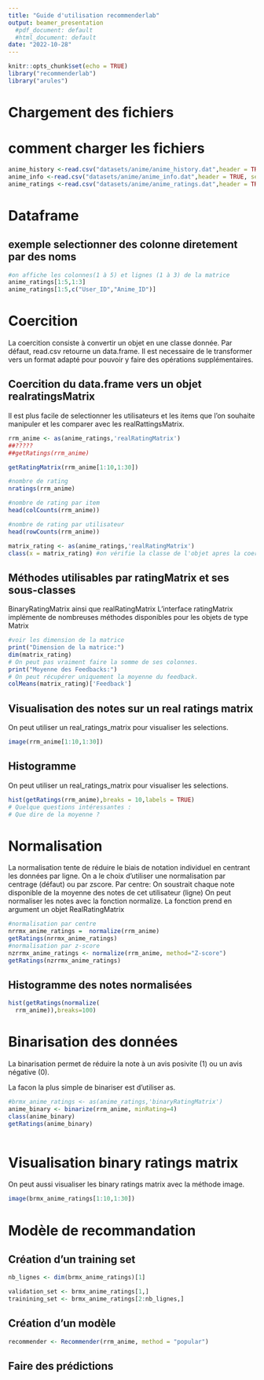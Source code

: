```yaml
---
title: "Guide d'utilisation recommenderlab"
output: beamer_presentation
  #pdf_document: default
  #html_document: default
date: "2022-10-28"
---
```


```r
knitr::opts_chunk$set(echo = TRUE)
library("recommenderlab")
library("arules")
```

# Chargement des fichiers

# comment charger les fichiers

```r
anime_history <-read.csv("datasets/anime/anime_history.dat",header = TRUE, sep = "\t")
anime_info <-read.csv("datasets/anime/anime_info.dat",header = TRUE, sep = "\t")
anime_ratings <-read.csv("datasets/anime/anime_ratings.dat",header = TRUE, sep = "\t")
```

# Dataframe

## exemple selectionner des colonne diretement par des noms

```r
#on affiche les colonnes(1 à 5) et lignes (1 à 3) de la matrice
anime_ratings[1:5,1:3]
anime_ratings[1:5,c("User_ID","Anime_ID")]
```

# Coercition

La coercition consiste à convertir un objet en une classe donnée. Par défaut, read.csv retourne un data.frame. Il est necessaire de le transformer vers un format adapté pour pouvoir y faire des opérations supplémentaires.

## Coercition du data.frame vers un objet realratingsMatrix

Il est plus facile de selectionner les utilisateurs et les items que l'on souhaite manipuler et les comparer avec les realRattingsMatrix.

```r
rrm_anime <- as(anime_ratings,'realRatingMatrix')
##?????
##getRatings(rrm_anime)

getRatingMatrix(rrm_anime[1:10,1:30])

#nombre de rating
nratings(rrm_anime) 
```

```r
#nombre de rating par item
head(colCounts(rrm_anime))
```

```r

#nombre de rating par utilisateur
head(rowCounts(rrm_anime))
```

```r
matrix_rating <- as(anime_ratings,'realRatingMatrix')
class(x = matrix_rating) #on vérifie la classe de l'objet apres la coercition
```

## Méthodes utilisables par ratingMatrix et ses sous-classes

BinaryRatingMatrix ainsi que realRatingMatrix L'interface ratingMatrix implémente de nombreuses méthodes disponibles pour les objets de type Matrix

```r
#voir les dimension de la matrice
print("Dimension de la matrice:")
dim(matrix_rating)
# On peut pas vraiment faire la somme de ses colonnes. 
print("Moyenne des Feedbacks:")
# On peut récupérer uniquement la moyenne du feedback.
colMeans(matrix_rating)['Feedback']
```

## Visualisation des notes sur un real ratings matrix

On peut utiliser un real_ratings_matrix pour visualiser les selections.

```r
image(rrm_anime[1:10,1:30])
```

## Histogramme

On peut utiliser un real_ratings_matrix pour visualiser les selections.

```r
hist(getRatings(rrm_anime),breaks = 10,labels = TRUE)
# Quelque questions intéressantes : 
# Que dire de la moyenne ? 
```

# Normalisation

La normalisation tente de réduire le biais de notation individuel en centrant les données par ligne. On a le choix d'utiliser une normalisation par centrage (défaut) ou par zscore. Par centre: On soustrait chaque note disponible de la moyenne des notes de cet utilisateur (ligne) On peut normaliser les notes avec la fonction normalize. La fonction prend en argument un objet RealRatingMatrix

```r
#normalisation par centre
nrrmx_anime_ratings =  normalize(rrm_anime)
getRatings(nrrmx_anime_ratings) 
#normalisation par z-score
nzrrmx_anime_ratings <- normalize(rrm_anime, method="Z-score")
getRatings(nzrrmx_anime_ratings) 
```

## Histogramme des notes normalisées

```r
hist(getRatings(normalize(
  rrm_anime)),breaks=100)
```

# Binarisation des données

La binarisation permet de réduire la note à un avis posivite (1) ou un avis négative (0).

La facon la plus simple de binariser est d'utiliser as.\

```r
#brmx_anime_ratings <- as(anime_ratings,'binaryRatingMatrix')
anime_binary <- binarize(rrm_anime, minRating=4)
class(anime_binary)
getRatings(anime_binary)   
                         
```

# Visualisation binary ratings matrix

On peut aussi visualiser les binary ratings matrix avec la méthode image.

```r
image(brmx_anime_ratings[1:10,1:30])
```

# Modèle de recommandation

## Création d'un training set

```r
nb_lignes <- dim(brmx_anime_ratings)[1]

validation_set <- brmx_anime_ratings[1,]
trainining_set <- brmx_anime_ratings[2:nb_lignes,]

```

## Création d'un modèle

```r
recommender <- Recommender(rrm_anime, method = "popular")
```

## Faire des prédictions

```r

```
